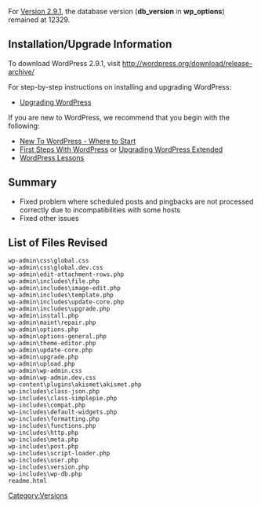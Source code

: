 {{Languages|
{{en|Version 2.9.1}}
{{ja|Version 2.9.1}}
{{pt-br|Versão 2.9.1}}
}}

For [[Version_2.9.1|Version 2.9.1]], the database version ('''db_version''' in '''wp_options''') remained at 12329.

==Installation/Upgrade Information==
To download WordPress 2.9.1, visit http://wordpress.org/download/release-archive/

For step-by-step instructions on installing and upgrading WordPress:

* [[Upgrading WordPress]]

If you are new to WordPress, we recommend that you begin with the following:
* [[New To WordPress - Where to Start]]
* [[First Steps With WordPress]] or [[Upgrading WordPress Extended]]
* [[WordPress Lessons]]

== Summary ==
* Fixed problem where scheduled posts and pingbacks are not processed correctly due to incompatibilities with some hosts
* Fixed other issues

==List of Files Revised==
<pre>
wp-admin\css\global.css
wp-admin\css\global.dev.css
wp-admin\edit-attachment-rows.php
wp-admin\includes\file.php
wp-admin\includes\image-edit.php
wp-admin\includes\template.php
wp-admin\includes\update-core.php
wp-admin\includes\upgrade.php
wp-admin\install.php
wp-admin\maint\repair.php
wp-admin\options.php
wp-admin\options-general.php
wp-admin\theme-editor.php
wp-admin\update-core.php
wp-admin\upgrade.php
wp-admin\upload.php
wp-admin\wp-admin.css
wp-admin\wp-admin.dev.css
wp-content\plugins\akismet\akismet.php 
wp-includes\class-json.php
wp-includes\class-simplepie.php
wp-includes\compat.php
wp-includes\default-widgets.php
wp-includes\formatting.php
wp-includes\functions.php
wp-includes\http.php
wp-includes\meta.php
wp-includes\post.php
wp-includes\script-loader.php
wp-includes\user.php
wp-includes\version.php
wp-includes\wp-db.php
readme.html  
</pre>

{{Versions}}

[[Category:Versions]]